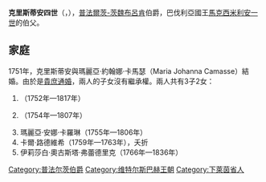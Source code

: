 {{Multiple issues|
{{Expand language|1=en|time=2021-01-19T04:26:56+00:00}}
{{Unreferenced|time=2021-01-19T04:26:56+00:00}}
}}
{{Infobox noble
| name        = 克里斯蒂安四世
| image       = Christian IV of Palatinate-Zweibrücken.jpg
| succession  = 茨魏布呂肯公爵
| reign       = 1735年 — 1775年
| predecessor = [[克里斯蒂安三世_(普法爾茨-茨魏布呂肯)|克里斯蒂安三世]]
| successor   = [[卡爾二世·奧古斯特|卡爾二世·奧古斯特]]
| birth_date  = {{birth date|1722|9|6|df=y}}
| birth_place = [[比什维莱尔_(下莱茵省)|比什維萊爾]]
| death_date  = {{death date and age|1775|11|5|1722|9|6|df=y}}
| death_place = [[黑爾施韋勒-佩特斯海姆|黑爾施韋勒-佩特斯海姆]]
| noble family= [[維特爾斯巴赫王朝|維特爾斯巴赫王朝]]
| father      = [[克里斯蒂安三世_(普法爾茨-茨魏布呂肯)|普法爾茨-茨魏布呂肯伯爵克里斯蒂安三世]]
| mother      = [[拿騷-薩爾布呂肯的卡羅琳|拿騷-薩爾布呂肯的卡羅琳]]
}}
'''克里斯蒂安四世'''（{{lang-de|Christian IV.}}，{{bd|1722年|9月6日|1775年|11月5日}}），[[普法爾茨-茨魏布呂肯|普法爾茨-茨魏布呂肯]]伯爵，巴伐利亞國王[[马克西米利安一世_(巴伐利亚国王)|馬克西米利安一世]]的伯父。

== 家庭 ==
1751年，克里斯蒂安與瑪麗亞·約翰娜·卡馬瑟（Maria Johanna Camasse）結婚。由於是[[貴庶通婚|貴庶通婚]]，兩人的子女沒有繼承權。兩人共有3子2女：
# {{le|茨魏布呂肯的克里斯蒂安|Christian of the Palatinate-Zweibrücken (1752–1817)|克里斯蒂安}}（1752年—1817年）
# {{le|茨魏布呂肯的威廉|Wilhelm of the Palatinate-Zweibrücken|威廉}}（1754年—1807年）
# 瑪麗亞·安娜·卡羅琳（1755年—1806年）
# 卡爾·路德維希（1759年—1763年），夭折
# 伊莉莎白·奧古斯塔·弗蕾德里克（1766年—1836年）

[[Category:普法尔茨伯爵|Category:普法尔茨伯爵]]
[[Category:维特尔斯巴赫王朝|Category:维特尔斯巴赫王朝]]
[[Category:下萊茵省人|Category:下萊茵省人]]